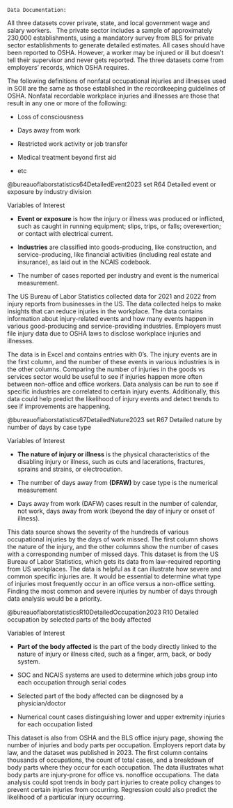 ```         
Data Documentation:
```

All three datasets cover private, state, and local government wage and salary workers.   The private sector includes a sample of approximately 230,000 establishments, using a mandatory survey from BLS for private sector establishments to generate detailed estimates. All cases should have been reported to OSHA. However, a worker may be injured or ill but doesn’t tell their supervisor and never gets reported. The three datasets come from employers’ records, which OSHA requires.

The following definitions of nonfatal occupational injuries and illnesses used in SOII are the same as those established in the recordkeeping guidelines of OSHA. Nonfatal recordable workplace injuries and illnesses are those that result in any one or more of the following:

-   Loss of consciousness

-   Days away from work

-   Restricted work activity or job transfer

-   Medical treatment beyond first aid

-   etc

@bureauoflaborstatistics64DetailedEvent2023 set R64 Detailed event or exposure by industry division

Variables of Interest

-   **Event or exposure** is how the injury or illness was produced or inflicted, such as caught in running equipment; slips, trips, or falls; overexertion; or contact with electrical current.

-   I**ndustries** are classified into goods-producing, like construction, and service-producing, like financial activities (including real estate and insurance), as laid out in the NCAIS codebook.

-   The number of cases reported per industry and event is the numerical measurement.

The US Bureau of Labor Statistics collected data for 2021 and 2022 from injury reports from businesses in the US. The data collected helps to make insights that can reduce injuries in the workplace. The data contains information about injury-related events and how many events happen in various good-producing and service-providing industries. Employers must file injury data due to OSHA laws to disclose workplace injuries and illnesses.

The data is in Excel and contains entries with 0's. The injury events are in the first column, and the number of these events in various industries is in the other columns. Comparing the number of injuries in the goods vs services sector would be useful to see if injuries happen more often between non-office and office workers. Data analysis can be run to see if specific industries are correlated to certain injury events. Additionally, this data could help predict the likelihood of injury events and detect trends to see if improvements are happening.

@bureauoflaborstatistics67DetailedNature2023 set R67 Detailed nature by number of days by case type

Variables of Interest

-   **The nature of injury or illness** is the physical characteristics of the disabling injury or illness, such as cuts and lacerations, fractures, sprains and strains, or electrocution.

-   The number of days away from **(DFAW)** by case type is the numerical measurement

-   Days away from work (DAFW) cases result in the number of calendar, not work, days away from work (beyond the day of injury or onset of illness).

This data source shows the severity of the hundreds of various occupational injuries by the days of work missed. The first column shows the nature of the injury, and the other columns show the number of cases with a corresponding number of missed days. This dataset is from the US Bureau of Labor Statistics, which gets its data from law-required reporting from US workplaces. The data is helpful as it can illustrate how severe and common specific injuries are. It would be essential to determine what type of injuries most frequently occur in an office versus a non-office setting. Finding the most common and severe injuries by number of days through data analysis would be a priority.

@bureauoflaborstatisticsR10DetailedOccupation2023 R10 Detailed occupation by selected parts of the body affected

Variables of Interest

-   **Part of the body affected** is the part of the body directly linked to the nature of injury or illness cited, such as a finger, arm, back, or body system.

-   SOC and NCAIS systems are used to determine which jobs group into each occupation through serial codes

-   Selected part of the body affected can be diagnosed by a physician/doctor

-   Numerical count cases distinguishing lower and upper extremity injuries for each occupation listed

This dataset is also from OSHA and the BLS office injury page, showing the number of injuries and body parts per occupation. Employers report data by law, and the dataset was published in 2023. The first column contains thousands of occupations, the count of total cases, and a breakdown of body parts where they occur for each occupation. The data illustrates what body parts are injury-prone for office vs. nonoffice occupations. The data analysis could spot trends in body part injuries to create policy changes to prevent certain injuries from occurring. Regression could also predict the likelihood of a particular injury occurring.

\
\
